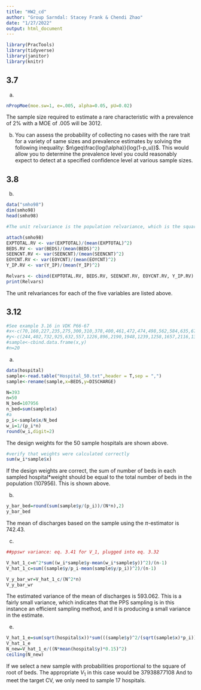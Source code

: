 ---
title: "HW2_cd"
author: "Group Sarndal: Stacey Frank & Chendi Zhao"
date: "1/27/2022"
output: html_document
---

```{r, message=FALSE, warning=FALSE}
library(PracTools)
library(tidyverse)
library(janitor)
library(knitr)
```

## 3.7

a)
```{r}
nPropMoe(moe.sw=1, e=.005, alpha=0.05, pU=0.02)

```
The sample size required to estimate a rare characteristic with a prevalence of 2% with a MOE of .005 will be 3012. 


b) You can assess the probability of collecting no cases with the rare trait for a variety of same sizes and prevalence estimates by solving the following inequality: $n\geq\frac{log(\alpha)}{log(1-p_u)}$. This would allow you to determine the prevalence level you could reasonably expect to detect at a specified confidence level at various sample sizes. 

## 3.8

b)
```{r, results='hide'}
data("smho98")
dim(smho98)
head(smho98)
```


```{r}
#The unit relvariance is the population relvariance, which is the square of the population coefficient of variation; formula on pg 26 

attach(smho98)
EXPTOTAL.RV <- var(EXPTOTAL)/(mean(EXPTOTAL)^2)
BEDS.RV <- var(BEDS)/(mean(BEDS)^2)
SEENCNT.RV <- var(SEENCNT)/(mean(SEENCNT)^2)
EOYCNT.RV <- var(EOYCNT)/(mean(EOYCNT)^2)
Y_IP.RV <- var(Y_IP)/(mean(Y_IP)^2)

Relvars <- cbind(EXPTOTAL.RV, BEDS.RV, SEENCNT.RV, EOYCNT.RV, Y_IP.RV)
print(Relvars)

```
The unit relvariances for each of the five variables are listed above.

## 3.12
```{r, include=FALSE}
#See example 3.16 in VDK P66-67
#x<-c(70,160,227,235,275,300,310,378,400,461,472,474,498,562,584,635,670,712,760,816)
#y<-c(244,402,732,925,632,557,1226,896,2190,1948,1239,1258,1657,2116,1326,1606,1707,2089,1283,1239)
#sample<-cbind.data.frame(x,y)
#n=20
```

a)
```{r}
data(hospital)
sample<-read.table("Hospital_50.txt",header = T,sep = ",")
sample<-rename(sample,x=BEDS,y=DISCHARGE)

N=393
n=50
N_bed=107956
n_bed=sum(sample$x)
#a
p_i<-sample$x/N_bed
w_i=1/(p_i*n)
round(w_i,digit=2)
```
The design weights for the 50 sample hospitals are shown above. 

```{r}
#verify that weights were calculated correctly
sum(w_i*sample$x)
```
If the design weights are correct, the sum of number of beds in each sampled hospital*weight should be equal to the total number of beds in the population (107956). This is shown above.


b)
```{r}
y_bar_bed=round(sum(sample$y/(p_i))/(N*n),2)
y_bar_bed

```
The mean of discharges based on the sample using the $\pi$-estimator is 742.43.


c)
```{r}
##ppswr variance: eq. 3.41 for V_1, plugged into eq. 3.32

V_hat_1_c=n^2*sum((w_i*sample$y-mean(w_i*sample$y))^2)/(n-1)
V_hat_1_c=sum((sample$y/p_i-mean(sample$y/p_i))^2)/(n-1)

V_y_bar_wr=V_hat_1_c/(N^2*n)
V_y_bar_wr
```
The estimated variance of the mean of discharges is 593.062. This is a fairly small variance, which indicates that the PPS sampling is in this instance an efficient sampling method, and it is producing a small variance in the estimate. 

e)
```{r}
V_hat_1_e=sum(sqrt(hospital$x))*sum(((sample$y)^2/(sqrt(sample$x)*p_i)))/n-(sum(sample$y/p_i)/n)^2+V_y_bar_wr*N^2
V_hat_1_e
N_new=V_hat_1_e/((N*mean(hospital$y)*0.15)^2)
ceiling(N_new)
```
If we select a new sample with probabilities proportional to the square of root of beds. The appropriate $V_1$ in this case would be 37938877108 And to meet the target CV, we only need to sample 17 hospitals.


